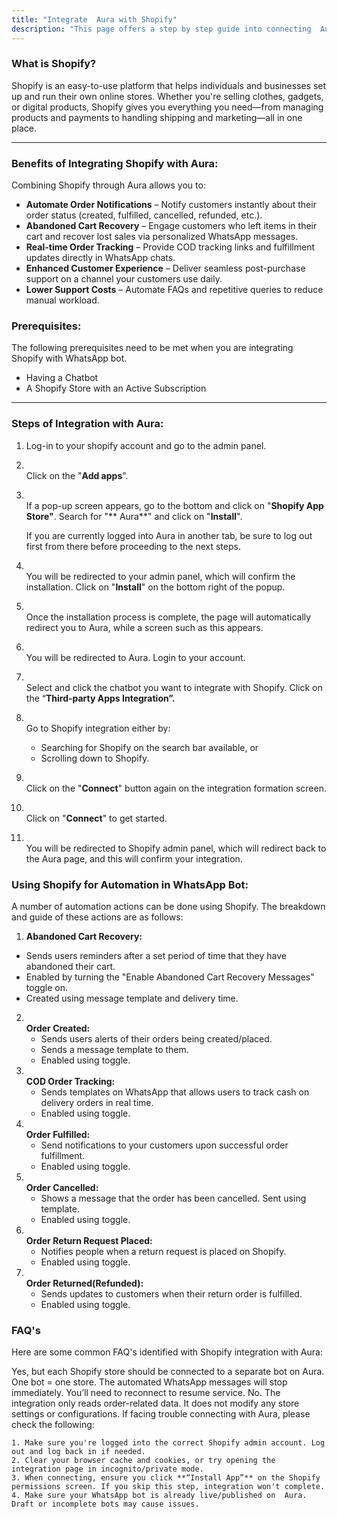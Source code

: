 ```yaml
---
title: "Integrate  Aura with Shopify"
description: "This page offers a step by step guide into connecting  Aura with Shopify"
---
```


### **What is Shopify?**

Shopify is an easy-to-use platform that helps individuals and businesses set up and run their own online stores. Whether you're selling clothes, gadgets, or digital products, Shopify gives you everything you need—from managing products and payments to handling shipping and marketing—all in one place.

---

### **Benefits of Integrating Shopify with  Aura:**

Combining Shopify through  Aura allows you to:

- **Automate Order Notifications** – Notify customers instantly about their order status (created, fulfilled, cancelled, refunded, etc.).
- **Abandoned Cart Recovery** – Engage customers who left items in their cart and recover lost sales via personalized WhatsApp messages.
- **Real-time Order Tracking** – Provide COD tracking links and fulfillment updates directly in WhatsApp chats.
- **Enhanced Customer Experience** – Deliver seamless post-purchase support on a channel your customers use daily.
- **Lower Support Costs** – Automate FAQs and repetitive queries to reduce manual workload.

### **Prerequisites:**

The following prerequisites need to be met when you are integrating Shopify with WhatsApp bot.

- Having a Chatbot
- A Shopify Store with an Active Subscription

---

### **Steps of Integration with  Aura:**

 1. Log-in to your shopify account and go to the admin panel.
 2. \
    Click on the "**Add apps**".
 3. \
    If a pop-up screen appears, go to the bottom and click on "**Shopify App Store"**. Search for "** Aura**" and click on "**Install**".

    <Info>
      If you are currently logged into  Aura in another tab, be sure to log out first from there before proceeding to the next steps.
    </Info>
 4. \
    You will be redirected to your admin panel, which will confirm the installation. Click on "**Install**" on the bottom right of the popup.
 5. \
    Once the installation process is complete, the page will automatically redirect you to  Aura, while a screen such as this appears.
 6. \
    You will be redirected to  Aura. Login to your account.
 7. \
    Select and click the chatbot you want to integrate with Shopify. Click on the “**Third-party Apps Integration”.**
 8. \
    Go to Shopify integration either by:
    - Searching for Shopify on the search bar available, or
    - Scrolling down to Shopify.
 9. \
    Click on the "**Connect**" button again on the integration formation screen.
10. \
    Click on "**Connect**" to get started.
11. \
    You will be redirected to Shopify admin panel, which will redirect back to the  Aura page, and this will confirm your integration.

### **Using Shopify for Automation in WhatsApp Bot:**

A number of automation actions can be done using Shopify. The breakdown and guide of these actions are as follows:

1. **Abandoned Cart Recovery:**

- Sends users reminders after a set period of time that they have abandoned their cart.
- Enabled by turning the "Enable Abandoned Cart Recovery Messages" toggle on.
- Created using message template and delivery time.

2. **\
   Order Created:**
   - Sends users alerts of their orders being created/placed.
   - Sends a message template to them.
   - Enabled using toggle.
3. **\
   COD Order Tracking:**
   - Sends templates on WhatsApp that allows users to track cash on delivery orders in real time.
   - Enabled using toggle.
4. **\
   Order Fulfilled:**
   - Send notifications to your customers upon successful order fulfillment.
   - Enabled using toggle.
5. **\
   Order Cancelled:**
   - Shows a message that the order has been cancelled. Sent using template.
   - Enabled using toggle.
6. **\
   Order Return Request Placed:**
   - Notifies people when a return request is placed on Shopify.
   - Enabled using toggle.
7. **\
   Order Returned(Refunded):**
   - Sends updates to customers when their return order is fulfilled.
   - Enabled using toggle.

### **FAQ's**

Here are some common FAQ's identified with Shopify integration with  Aura:

<AccordionGroup>
  <Accordion title="Can I use this integration if I have multiple Shopify stores?">
    Yes, but each Shopify store should be connected to a separate bot on  Aura. One bot = one store.
  </Accordion>
  <Accordion title="What happens if I disconnect Shopify from the chatbot?">
    The automated WhatsApp messages will stop immediately. You’ll need to reconnect to resume service.
  </Accordion>
  <Accordion title="Will this integration affect my Shopify settings?">
    No. The integration only reads order-related data. It does not modify any store settings or configurations.
  </Accordion>
  <Accordion title="My bot is not connecting with Shopify. What to do?">
    If facing trouble connecting with  Aura, please check the following:

    1. Make sure you're logged into the correct Shopify admin account. Log out and log back in if needed.
    2. Clear your browser cache and cookies, or try opening the integration page in incognito/private mode.
    3. When connecting, ensure you click **“Install App”** on the Shopify permissions screen. If you skip this step, integration won't complete.
    4. Make sure your WhatsApp bot is already live/published on  Aura. Draft or incomplete bots may cause issues.
  </Accordion>
</AccordionGroup>

 
